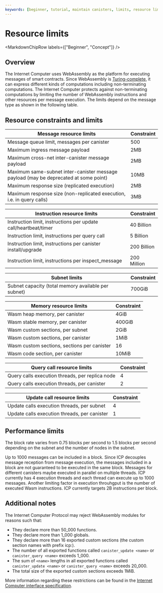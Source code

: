 ```yaml
---
keywords: [beginner, tutorial, maintain canisters, limits, resource limits]
---
```



# Resource limits

<MarkdownChipRow labels={["Beginner", "Concept"]} />

## Overview

The Internet Computer uses WebAssembly as the platform for executing messages of smart contracts.
Since WebAssembly is [Turing-complete](https://en.wikipedia.org/wiki/Turing_completeness), it can express different kinds of computations including non-terminating computations.
The Internet Computer protects against non-terminating computations by limiting the number of WebAssembly instructions and other resources per message execution.
The limits depend on the message type as shown in the following table.

## Resource constraints and limits

| Message resource limits                                                              | Constraint  |
| ------------------------------------------------------------------------------------ | ----------- |
| Message queue limit, messages per <GlossaryTooltip>canister</GlossaryTooltip>                                           | 500         |
| Maximum ingress message payload                                                      | 2MB         |
| Maximum cross-net inter-canister message payload                                     | 2MB         |
| Maximum same-<GlossaryTooltip>subnet</GlossaryTooltip> inter-canister message payload (may be deprecated at some point) | 10MB        |
| Maximum response size (replicated execution)                                         | 2MB         |
| Maximum response size (non-replicated execution, i.e. in query calls)                | 3MB         |

| Instruction resource limits                                                          | Constraint  |
| ------------------------------------------------------------------------------------ | ----------- |
| Instruction limit, instructions per update call/heartbeat/timer                      | 40 Billion  |
| Instruction limit, instructions per query call                                      | 5 Billion   |
| Instruction limit, instructions per canister install/upgrade                         | 200 Billion |
| Instruction limit, instructions per inspect_message                                  | 200 Million |

| <Tooltip text="A collection of nodes that run their own instance of the ICP consensus algorithm.">Subnet</Tooltip> limits                                                                        | Constraint  |
| ------------------------------------------------------------------------------------ | ----------- |
| Subnet capacity (total memory available per subnet)                                  | 700GiB      |

| Memory resource limits                                                               | Constraint  |
| ------------------------------------------------------------------------------------ | ----------- |
| Wasm heap memory, per canister                                                       | 4GiB        |
| Wasm stable memory, per canister                                                     | 400GiB      |
| Wasm custom sections, per subnet                                                     | 2GiB        |
| Wasm custom sections, per canister                                                   | 1MiB        |
| Wasm custom sections, sections per canister                                          | 16          |
| Wasm code section, per canister                                                      | 10MiB       |

| Query call resource limits                                                           | Constraint  |
| ------------------------------------------------------------------------------------ | ----------- |
| Query calls execution threads, per replica node                                      | 4           |
| Query calls execution threads, per canister                                          | 2           |

| Update call resource limits                                                          | Constraint  |
| ------------------------------------------------------------------------------------ | ----------- |
| Update calls execution threads, per subnet                                           | 4           |
| Update calls execution threads, per canister                                         | 1           |

## Performance limits

The block rate varies from 0.75 blocks per second to 1.5 blocks per second depending on the subnet and the number of nodes in the subnet.

Up to 1000 messages can be included in a block.
Since ICP decouples message reception from message execution, the messages included in a block are not guaranteed to be executed in the same block.
Messages for different canisters maybe executed in parallel on multiple threads.
ICP currently has 4 execution threads and each thread can execute up to 1000 messages.
Another limiting factor in execution throuhgput is the number of executed Wasm instructions.
ICP currently targets 2B instructions per block.

## Additional notes

The Internet Computer Protocol may reject WebAssembly modules for reasons such that:

- They declare more than 50_000 functions.
- They declare more than 1_000 globals.
- They declare more than 16 exported custom sections (the custom section names with prefix icp:).
- The number of all exported functions called `canister_update <name>` or `canister_query <name>` exceeds 1_000.
- The sum of `<name>` lengths in all exported functions called `canister_update <name>` or `canister_query <name>` exceeds 20_000.
- The total size of the exported custom sections exceeds 1MiB.

More information regarding these restrictions can be found in the [Internet Computer interface specification](https://internetcomputer.org/docs/current/references/ic-interface-spec/#system-api-module).
